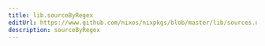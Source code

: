 ```yaml
---
title: lib.sourceByRegex
editUrl: https://www.github.com/nixos/nixpkgs/blob/master/lib/sources.nix#L121C19
description: sourceByRegex
---
```




<LinkCard
    title="Contribute Now!"
    description="API Documentation is done in our source code"
    href="https://www.github.com/nixos/nixpkgs/blob/master/lib/sources.nix#L121C19"
/>

